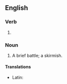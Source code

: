 ==English==

===Verb===
{{head|en|verb form}}

# {{present participle of|skirmish|lang=en|nocat=1}}

===Noun===
{{en-noun}}

# A brief battle; a skirmish.

====Translations====
{{trans-top|a brief battle}}
* Latin: {{t|la|velitātiō|f}}
{{trans-mid}}
{{trans-bottom}}